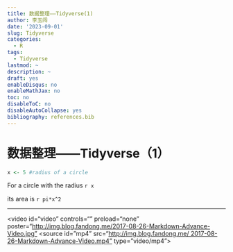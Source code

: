 ---
title: 数据整理——Tidyverse(1)
author: 李玉闯
date: '2023-09-01'
slug: Tidyverse
categories:
  - R
tags:
  - Tidyverse
lastmod: ~
description: ~
draft: yes
enableDisqus: no
enableMathJax: no
toc: no
disableToC: no
disableAutoCollapse: yes
bibliography: references.bib
---

# 数据整理------Tidyverse（1）

```{r}
x <- 5 #radius of a circle
```

For a circle with the radius `r x`

its area is `r pi*x^2`

------------------------------------------------------------------------


<video id="video" controls="" preload="none" poster="[http://img.blog.fandong.me/2017-08-26-Markdown-Advance-Video.jpg"](http://img.blog.fandong.me/2017-08-26-Markdown-Advance-Video.jpg")
    <source id="mp4" src="[http://img.blog.fandong.me/
    2017-08-26-Markdown-Advance-Video.mp4"](http://img.blog.fandong.me/2017-08-26-Markdown-Advance-Video.mp4") type="video/mp4">
    </video>